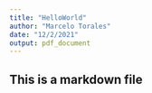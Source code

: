 ```yaml
---
title: "HelloWorld"
author: "Marcelo Torales"
date: "12/2/2021"
output: pdf_document
---
```


## This is a markdown file